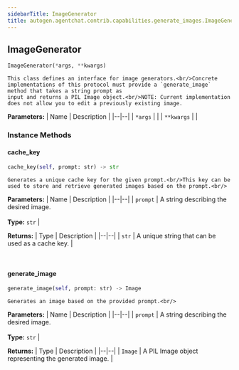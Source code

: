 ```yaml
---
sidebarTitle: ImageGenerator
title: autogen.agentchat.contrib.capabilities.generate_images.ImageGenerator
---
```

<h2 id="autogen.agentchat.contrib.capabilities.generate_images.ImageGenerator" class="doc doc-heading">
    <code class="doc-symbol doc-symbol-heading doc-symbol-class"></code>
    <span class="doc doc-object-name doc-class-name">ImageGenerator</span>
</h2>

```python
ImageGenerator(*args, **kwargs)
```

    This class defines an interface for image generators.<br/>Concrete implementations of this protocol must provide a `generate_image` method that takes a string prompt as
    input and returns a PIL Image object.<br/>NOTE: Current implementation does not allow you to edit a previously existing image.

<b>Parameters:</b>
| Name | Description |
|--|--|
| `*args` |  |
| `**kwargs` |  |

### Instance Methods

<code class="doc-symbol doc-symbol-heading doc-symbol-method"></code>
#### cache_key

```python
cache_key(self, prompt: str) -> str
```

    Generates a unique cache key for the given prompt.<br/>This key can be used to store and retrieve generated images based on the prompt.<br/>

<b>Parameters:</b>
| Name | Description |
|--|--|
| `prompt` | A string describing the desired image.<br/><br/>**Type:** `str` |

<b>Returns:</b>
| Type | Description |
|--|--|
| `str` | A unique string that can be used as a cache key. |

<br />

<code class="doc-symbol doc-symbol-heading doc-symbol-method"></code>
#### generate_image

```python
generate_image(self, prompt: str) -> Image
```

    Generates an image based on the provided prompt.<br/>

<b>Parameters:</b>
| Name | Description |
|--|--|
| `prompt` | A string describing the desired image.<br/><br/>**Type:** `str` |

<b>Returns:</b>
| Type | Description |
|--|--|
| `Image` | A PIL Image object representing the generated image. |

<br />
